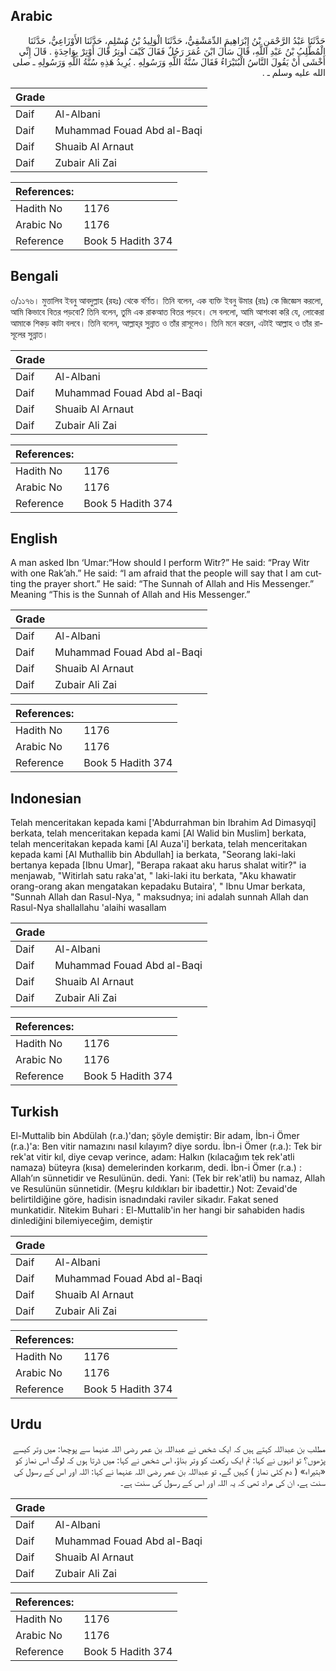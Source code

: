 ## Arabic

<div
  dir="rtl"
  lang="ar"
  style={{ fontSize: "larger", backgroundColor: "#f8f9fa", padding: 20 }}
>
  حَدَّثَنَا عَبْدُ الرَّحْمَنِ بْنُ إِبْرَاهِيمَ الدِّمَشْقِيُّ، حَدَّثَنَا
  الْوَلِيدُ بْنُ مُسْلِمٍ، حَدَّثَنَا الأَوْزَاعِيُّ، حَدَّثَنَا الْمُطَّلِبُ
  بْنُ عَبْدِ اللَّهِ، قَالَ سَأَلَ ابْنَ عُمَرَ رَجُلٌ فَقَالَ كَيْفَ أُوتِرُ
  قَالَ أَوْتِرْ بِوَاحِدَةٍ ‏.‏ قَالَ إِنِّي أَخْشَى أَنْ يَقُولَ النَّاسُ
  الْبُتَيْرَاءُ فَقَالَ سُنَّةُ اللَّهِ وَرَسُولِهِ ‏.‏ يُرِيدُ هَذِهِ سُنَّةُ
  اللَّهِ وَرَسُولِهِ ـ صلى الله عليه وسلم ـ ‏.‏
</div>
<div style={{ backgroundColor: "#f8f9fa", padding: 20, marginBottom: 10 }}>
  <table>
    <thead>
      <tr>
        <th>Grade</th>
        <th></th>
      </tr>
    </thead>
    <tbody>
      <tr>
        <td>Daif</td>
        <td>Al-Albani</td>
      </tr>
      <tr>
        <td>Daif</td>
        <td>Muhammad Fouad Abd al-Baqi</td>
      </tr>
      <tr>
        <td>Daif</td>
        <td>Shuaib Al Arnaut</td>
      </tr>
      <tr>
        <td>Daif</td>
        <td>Zubair Ali Zai</td>
      </tr>
    </tbody>
  </table>
  <table>
    <thead>
      <tr>
        <th>References:</th>
        <th></th>
      </tr>
    </thead>
    <tbody>
      <tr>
        <td>Hadith No</td>
        <td>1176</td>
      </tr>
      <tr>
        <td>Arabic No</td>
        <td>1176</td>
      </tr>
      <tr>
        <td>Reference</td>
        <td>Book 5 Hadith 374</td>
      </tr>
    </tbody>
  </table>
</div>

## Bengali

<div
  dir="ltr"
  lang="bn"
  style={{ fontSize: "larger", backgroundColor: "#f8f9fa", padding: 20 }}
>
  ৩/১১৭৬। মুত্তালিব ইবনু আবদুল্লাহ (রহঃ) থেকে বর্ণিত। তিনি বলেন, এক ব্যক্তি ইবনু
  উমার (রাঃ) কে জিজ্ঞেস করলো, আমি কিভাবে বিতর পড়বো? তিনি বলেন, তুমি এক রাকআত
  বিতর পড়বে। সে বললো, আমি আশংকা করি যে, লোকেরা আমাকে শিকড় কাটা বলবে। তিনি বলেন,
  আল্লাহ্‌র সুন্নাত ও তাঁর রাসূলেও। তিনি মনে করেন, এটাই আল্লাহ ও তাঁর রাসূলের
  সুন্নাত।
</div>
<div style={{ backgroundColor: "#f8f9fa", padding: 20, marginBottom: 10 }}>
  <table>
    <thead>
      <tr>
        <th>Grade</th>
        <th></th>
      </tr>
    </thead>
    <tbody>
      <tr>
        <td>Daif</td>
        <td>Al-Albani</td>
      </tr>
      <tr>
        <td>Daif</td>
        <td>Muhammad Fouad Abd al-Baqi</td>
      </tr>
      <tr>
        <td>Daif</td>
        <td>Shuaib Al Arnaut</td>
      </tr>
      <tr>
        <td>Daif</td>
        <td>Zubair Ali Zai</td>
      </tr>
    </tbody>
  </table>
  <table>
    <thead>
      <tr>
        <th>References:</th>
        <th></th>
      </tr>
    </thead>
    <tbody>
      <tr>
        <td>Hadith No</td>
        <td>1176</td>
      </tr>
      <tr>
        <td>Arabic No</td>
        <td>1176</td>
      </tr>
      <tr>
        <td>Reference</td>
        <td>Book 5 Hadith 374</td>
      </tr>
    </tbody>
  </table>
</div>

## English

<div
  dir="ltr"
  lang="en"
  style={{ fontSize: "larger", backgroundColor: "#f8f9fa", padding: 20 }}
>
  A man asked Ibn ‘Umar:“How should I perform Witr?” He said: “Pray Witr with
  one Rak’ah.” He said: “I am afraid that the people will say that I am cutting
  the prayer short.” He said: “The Sunnah of Allah and His Messenger.” Meaning
  “This is the Sunnah of Allah and His Messenger.”
</div>
<div style={{ backgroundColor: "#f8f9fa", padding: 20, marginBottom: 10 }}>
  <table>
    <thead>
      <tr>
        <th>Grade</th>
        <th></th>
      </tr>
    </thead>
    <tbody>
      <tr>
        <td>Daif</td>
        <td>Al-Albani</td>
      </tr>
      <tr>
        <td>Daif</td>
        <td>Muhammad Fouad Abd al-Baqi</td>
      </tr>
      <tr>
        <td>Daif</td>
        <td>Shuaib Al Arnaut</td>
      </tr>
      <tr>
        <td>Daif</td>
        <td>Zubair Ali Zai</td>
      </tr>
    </tbody>
  </table>
  <table>
    <thead>
      <tr>
        <th>References:</th>
        <th></th>
      </tr>
    </thead>
    <tbody>
      <tr>
        <td>Hadith No</td>
        <td>1176</td>
      </tr>
      <tr>
        <td>Arabic No</td>
        <td>1176</td>
      </tr>
      <tr>
        <td>Reference</td>
        <td>Book 5 Hadith 374</td>
      </tr>
    </tbody>
  </table>
</div>

## Indonesian

<div
  dir="ltr"
  lang="id"
  style={{ fontSize: "larger", backgroundColor: "#f8f9fa", padding: 20 }}
>
  Telah menceritakan kepada kami ['Abdurrahman bin Ibrahim Ad Dimasyqi] berkata,
  telah menceritakan kepada kami [Al Walid bin Muslim] berkata, telah
  menceritakan kepada kami [Al Auza'i] berkata, telah menceritakan kepada kami
  [Al Muthallib bin Abdullah] ia berkata, "Seorang laki-laki bertanya kepada
  [Ibnu Umar], "Berapa rakaat aku harus shalat witir?" ia menjawab, "Witirlah
  satu raka'at, " laki-laki itu berkata, "Aku khawatir orang-orang akan
  mengatakan kepadaku Butaira', " Ibnu Umar berkata, "Sunnah Allah dan
  Rasul-Nya, " maksudnya; ini adalah sunnah Allah dan Rasul-Nya shallallahu
  'alaihi wasallam
</div>
<div style={{ backgroundColor: "#f8f9fa", padding: 20, marginBottom: 10 }}>
  <table>
    <thead>
      <tr>
        <th>Grade</th>
        <th></th>
      </tr>
    </thead>
    <tbody>
      <tr>
        <td>Daif</td>
        <td>Al-Albani</td>
      </tr>
      <tr>
        <td>Daif</td>
        <td>Muhammad Fouad Abd al-Baqi</td>
      </tr>
      <tr>
        <td>Daif</td>
        <td>Shuaib Al Arnaut</td>
      </tr>
      <tr>
        <td>Daif</td>
        <td>Zubair Ali Zai</td>
      </tr>
    </tbody>
  </table>
  <table>
    <thead>
      <tr>
        <th>References:</th>
        <th></th>
      </tr>
    </thead>
    <tbody>
      <tr>
        <td>Hadith No</td>
        <td>1176</td>
      </tr>
      <tr>
        <td>Arabic No</td>
        <td>1176</td>
      </tr>
      <tr>
        <td>Reference</td>
        <td>Book 5 Hadith 374</td>
      </tr>
    </tbody>
  </table>
</div>

## Turkish

<div
  dir="ltr"
  lang="tr"
  style={{ fontSize: "larger", backgroundColor: "#f8f9fa", padding: 20 }}
>
  El-Muttalib bin Abdülah (r.a.)'dan; şöyle demiştir: Bir adam, İbn-i Ömer
  (r.a.)'a: Ben vitir namazını nasıl kılayım? diye sordu. İbn-i Ömer (r.a.): Tek
  bir rek'at vitir kıl, diye cevap verince, adam: Halkın (kılacağım tek rek'atli
  namaza) büteyra (kısa) demelerinden korkarım, dedi. İbn-i Ömer (r.a.) :
  Allah’ın sünnetidir ve Resulünün. dedi. Yani: (Tek bir rek'atli) bu namaz,
  Allah ve Resulünün sünnetidir. (Meşru kıldıkları bir ibadettir.) Not:
  Zevaid'de belirtildiğine göre, hadisin isnadındaki raviler sikadır. Fakat
  sened munkatidir. Nitekim Buhari : El-Muttalib'in her hangi bir sahabiden
  hadis dinlediğini bilemiyeceğim, demiştir
</div>
<div style={{ backgroundColor: "#f8f9fa", padding: 20, marginBottom: 10 }}>
  <table>
    <thead>
      <tr>
        <th>Grade</th>
        <th></th>
      </tr>
    </thead>
    <tbody>
      <tr>
        <td>Daif</td>
        <td>Al-Albani</td>
      </tr>
      <tr>
        <td>Daif</td>
        <td>Muhammad Fouad Abd al-Baqi</td>
      </tr>
      <tr>
        <td>Daif</td>
        <td>Shuaib Al Arnaut</td>
      </tr>
      <tr>
        <td>Daif</td>
        <td>Zubair Ali Zai</td>
      </tr>
    </tbody>
  </table>
  <table>
    <thead>
      <tr>
        <th>References:</th>
        <th></th>
      </tr>
    </thead>
    <tbody>
      <tr>
        <td>Hadith No</td>
        <td>1176</td>
      </tr>
      <tr>
        <td>Arabic No</td>
        <td>1176</td>
      </tr>
      <tr>
        <td>Reference</td>
        <td>Book 5 Hadith 374</td>
      </tr>
    </tbody>
  </table>
</div>

## Urdu

<div
  dir="rtl"
  lang="ur"
  style={{ fontSize: "larger", backgroundColor: "#f8f9fa", padding: 20 }}
>
  مطلب بن عبداللہ کہتے ہیں کہ ایک شخص نے عبداللہ بن عمر رضی اللہ عنہما سے پوچھا:
  میں وتر کیسے پڑھوں؟ تو انہوں نے کہا: تم ایک رکعت کو وتر بناؤ، اس شخص نے کہا:
  میں ڈرتا ہوں کہ لوگ اس نماز کو «بتیراء» ( دم کٹی نماز ) کہیں گے، تو عبداللہ بن
  عمر رضی اللہ عنہما نے کہا: اللہ اور اس کے رسول کی سنت ہے، ان کی مراد تھی کہ یہ
  اللہ اور اس کے رسول کی سنت ہے۔
</div>
<div style={{ backgroundColor: "#f8f9fa", padding: 20, marginBottom: 10 }}>
  <table>
    <thead>
      <tr>
        <th>Grade</th>
        <th></th>
      </tr>
    </thead>
    <tbody>
      <tr>
        <td>Daif</td>
        <td>Al-Albani</td>
      </tr>
      <tr>
        <td>Daif</td>
        <td>Muhammad Fouad Abd al-Baqi</td>
      </tr>
      <tr>
        <td>Daif</td>
        <td>Shuaib Al Arnaut</td>
      </tr>
      <tr>
        <td>Daif</td>
        <td>Zubair Ali Zai</td>
      </tr>
    </tbody>
  </table>
  <table>
    <thead>
      <tr>
        <th>References:</th>
        <th></th>
      </tr>
    </thead>
    <tbody>
      <tr>
        <td>Hadith No</td>
        <td>1176</td>
      </tr>
      <tr>
        <td>Arabic No</td>
        <td>1176</td>
      </tr>
      <tr>
        <td>Reference</td>
        <td>Book 5 Hadith 374</td>
      </tr>
    </tbody>
  </table>
</div>

